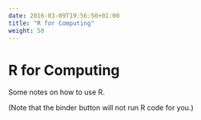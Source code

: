 ```yaml
---
date: 2016-03-09T19:56:50+01:00
title: "R for Computing"
weight: 50
---
```


# R for Computing

Some notes on how to use R.

(Note that the binder button will not run R code for you.)
